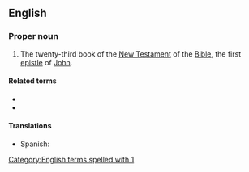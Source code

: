 ==English==

===Proper noun===
{{en-proper noun}}
{{book of the Bible|First Epistle of John}}

# {{label|en|biblical}} The twenty-third book of the [[New Testament]] of the [[Bible]], the first [[epistle]] of [[John]].

====Related terms====
* {{l|en|2 John}}
* {{l|en|3 John}}

====Translations====
{{trans-top|Book of the Bible}}
* Spanish: {{t|es|1 Juan|m}}
{{trans-mid}}
{{trans-bottom}}

[[Category:English terms spelled with 1]]